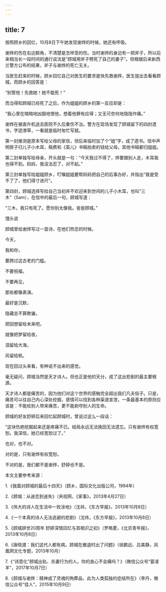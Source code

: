 ```yaml
---
---
---
```

title: 7
---



按照顾乡的回忆，10月8日下午她发现谢烨的时候，她还有呼吸。

谢烨的伤在右边额角，不清楚是怎样受的伤。当时谢烨的身边有一把斧子，所以后来相当长一段时间的通行说法是“顾城用斧子劈死了自己的妻子”。但根据后来新西兰警方公布的结果，斧子与谢烨的死亡无关。

当医生赶来的时候，顾乡回忆自己对医生的要求是快先救谢烨，医生提出去看看顾城，而顾乡的回答是：

“别管他！先救她！她不能死！”

而当得知顾城已经死了之后，作为姐姐的顾乡的第一反应却是：

“我心里在暗暗地凶狠地恨他，想着他罪有应得；又无可奈何地隐隐作痛。”

谢烨在被直升机送去医院不久后重伤不治。警方在现场发现了顾城留下的四封遗书，字迹潦草，一看就是临时匆忙写就。

第一封推测是原本写给父母的家信，但后来临时加了个“姐”字，成了遗书。信中声明房子归儿子小木耳，稿费和《英儿》书稿拍卖的钱给父母，其他书稿都归姐姐。

第二封单独写给母亲，开头就是一句：“今天我过不得了，烨要跟别人走，木耳我也得不到。妈妈，我没法忍了，对不起。”

第三封单独写给姐姐顾乡，叮嘱姐姐要帮妈妈把自己的后事办好，并指出“我是受不了了，他们得寸进尺”。

第四封，顾城选择写给自己当初并不欢迎来到世间的儿子小木耳，也叫“三木”（Sam），在信中的最后一句，顾城写道：

“三木，我只有死了。愿你别太像我。爸爸顾城。”

馒头说

顾城曾给谢烨写过一首诗，在他们热恋的时候。

今天，

我和你，

要跨过这古老的门槛。

不要祝福，

不要再见，

那些都像表演。

最好是沉默，

隐藏总不算欺骗，

把回想留给未来吧。

就像把梦留给夜，

泪留给大海，

风留给帆。

现在回过头来看，有种说不出来的感觉。

毫无疑问，顾城当然是天才诗人。但也正是他的天分，成了这出悲剧的最主要根源。

天才诗人都是痛苦的，因为他们对这个世界的感触完全超出我们凡夫俗子。只是，痛苦可以往自己内心深处挖掘，感情可以找到各种渠道宣泄，一条最基本的原则应该是：不能给别人带来痛苦，更不能剥夺别人的生命。

顾城的好友舒婷后来回忆起顾城时，曾说过这么一段话：

“这块伤疤挖掘起来还是疼痛不已。结局永远无法挽回无法遗忘。只有谢烨有权宽恕。我深信，她已经宽恕过了。”

也对，也不对。

对的是，只有谢烨有权宽恕。

不对的是，我们都不是谢烨，舒婷也不是。

本文主要参考来源：

1.《我面对顾城的最后十四天》（顾乡，国际文化出版公司，1994年）

2.《顾城：从迷恋到迷失》（央视网，《家事》，2013年4月27日）

3.《伟大的诗人在生活中一败涂地》（沈祎，《东方早报》，2013年10月8日）

4.《一个本真的诗人无法逃避的悲剧》（沈祎，《东方早报》，2013年10月8日）

5.《顾城辞世20周年 舒婷深情回忆与其相识之初》（罗皓菱，《北京青年报》，2013年10月8日）

6.《唐晓渡：我们这代人都有病，顾城在撤退时出了问题》（徐鹏远、吕美静，凤凰网文化专题，2013年10月）

7.《“诗意化”顾城出轨、杀妻行为的人，你的良心不会痛吗？》（微信公众号“晏凌羊”，2017年10月7日）

8.《顾城与谢烨：精神成了灵魂的殉葬品，此为人类孤独的症结所在》（李丹，微信公众号“佳人”，2015年10月9日）
